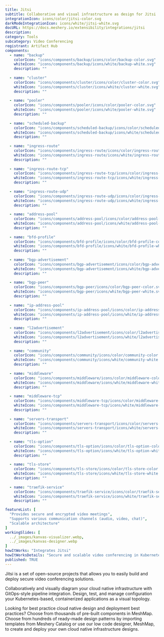 ---
title: Jitsi
subtitle: Collaborative and visual infrastructure as design for Jitsi
integrationIcon: icons/color/jitsi-color.svg
darkModeIntegrationIcon: icons/white/jitsi-white.svg
docURL: https://docs.meshery.io/extensibility/integrations/jitsi
description: 
category: Tools
subcategory: Video Conferencing
registrant: Artifact Hub
components:
  - name: "backup"
    colorIcon: "icons/components/backup/icons/color/backup-color.svg"
    whiteIcon: "icons/components/backup/icons/white/backup-white.svg"
    description: ""
  
  - name: "cluster"
    colorIcon: "icons/components/cluster/icons/color/cluster-color.svg"
    whiteIcon: "icons/components/cluster/icons/white/cluster-white.svg"
    description: ""
  
  - name: "pooler"
    colorIcon: "icons/components/pooler/icons/color/pooler-color.svg"
    whiteIcon: "icons/components/pooler/icons/white/pooler-white.svg"
    description: ""
  
  - name: "scheduled-backup"
    colorIcon: "icons/components/scheduled-backup/icons/color/scheduled-backup-color.svg"
    whiteIcon: "icons/components/scheduled-backup/icons/white/scheduled-backup-white.svg"
    description: ""
  
  - name: "ingress-route"
    colorIcon: "icons/components/ingress-route/icons/color/ingress-route-color.svg"
    whiteIcon: "icons/components/ingress-route/icons/white/ingress-route-white.svg"
    description: ""
  
  - name: "ingress-route-tcp"
    colorIcon: "icons/components/ingress-route-tcp/icons/color/ingress-route-tcp-color.svg"
    whiteIcon: "icons/components/ingress-route-tcp/icons/white/ingress-route-tcp-white.svg"
    description: ""
  
  - name: "ingress-route-udp"
    colorIcon: "icons/components/ingress-route-udp/icons/color/ingress-route-udp-color.svg"
    whiteIcon: "icons/components/ingress-route-udp/icons/white/ingress-route-udp-white.svg"
    description: ""
  
  - name: "address-pool"
    colorIcon: "icons/components/address-pool/icons/color/address-pool-color.svg"
    whiteIcon: "icons/components/address-pool/icons/white/address-pool-white.svg"
    description: ""
  
  - name: "bfd-profile"
    colorIcon: "icons/components/bfd-profile/icons/color/bfd-profile-color.svg"
    whiteIcon: "icons/components/bfd-profile/icons/white/bfd-profile-white.svg"
    description: ""
  
  - name: "bgp-advertisement"
    colorIcon: "icons/components/bgp-advertisement/icons/color/bgp-advertisement-color.svg"
    whiteIcon: "icons/components/bgp-advertisement/icons/white/bgp-advertisement-white.svg"
    description: ""
  
  - name: "bgp-peer"
    colorIcon: "icons/components/bgp-peer/icons/color/bgp-peer-color.svg"
    whiteIcon: "icons/components/bgp-peer/icons/white/bgp-peer-white.svg"
    description: ""
  
  - name: "ip-address-pool"
    colorIcon: "icons/components/ip-address-pool/icons/color/ip-address-pool-color.svg"
    whiteIcon: "icons/components/ip-address-pool/icons/white/ip-address-pool-white.svg"
    description: ""
  
  - name: "l2advertisement"
    colorIcon: "icons/components/l2advertisement/icons/color/l2advertisement-color.svg"
    whiteIcon: "icons/components/l2advertisement/icons/white/l2advertisement-white.svg"
    description: ""
  
  - name: "community"
    colorIcon: "icons/components/community/icons/color/community-color.svg"
    whiteIcon: "icons/components/community/icons/white/community-white.svg"
    description: ""
  
  - name: "middleware"
    colorIcon: "icons/components/middleware/icons/color/middleware-color.svg"
    whiteIcon: "icons/components/middleware/icons/white/middleware-white.svg"
    description: ""
  
  - name: "middleware-tcp"
    colorIcon: "icons/components/middleware-tcp/icons/color/middleware-tcp-color.svg"
    whiteIcon: "icons/components/middleware-tcp/icons/white/middleware-tcp-white.svg"
    description: ""
  
  - name: "servers-transport"
    colorIcon: "icons/components/servers-transport/icons/color/servers-transport-color.svg"
    whiteIcon: "icons/components/servers-transport/icons/white/servers-transport-white.svg"
    description: ""
  
  - name: "tls-option"
    colorIcon: "icons/components/tls-option/icons/color/tls-option-color.svg"
    whiteIcon: "icons/components/tls-option/icons/white/tls-option-white.svg"
    description: ""
  
  - name: "tls-store"
    colorIcon: "icons/components/tls-store/icons/color/tls-store-color.svg"
    whiteIcon: "icons/components/tls-store/icons/white/tls-store-white.svg"
    description: ""
  
  - name: "traefik-service"
    colorIcon: "icons/components/traefik-service/icons/color/traefik-service-color.svg"
    whiteIcon: "icons/components/traefik-service/icons/white/traefik-service-white.svg"
    description: ""

featureList: [
  "Provides secure and encrypted video meetings",
  "Supports various communication channels (audio, video, chat)",
  "Scalable architecture"
]
workingSlides: [
  ../_images/kanvas-visualizer.webp,
  ../_images/kanvas-designer.webp
]
howItWorks: "Integrates Jitsi"
howItWorksDetails: "Secure and scalable video conferencing in Kubernetes"
published: TRUE
---
<p>
Jitsi is a set of open-source projects that allows you to easily build and deploy secure video conferencing solutions.
</p>
<p>
    Collaboratively and visually diagram your cloud native infrastructure with GitOps-style pipeline integration. Design, test, and manage configuration your Kubernetes-based, containerized applications as a visual topology.
</p>
<p>
    Looking for best practice cloud native design and deployment best practices? Choose from thousands of pre-built components in MeshMap. Choose from hundreds of ready-made design patterns by importing templates from Meshery Catalog or use our low code designer, MeshMap, to create and deploy your own cloud native infrastructure designs.
</p>
